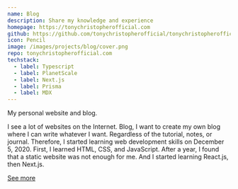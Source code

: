 ```yaml
---
name: Blog
description: Share my knowledge and experience
homepage: https://tonychristopherofficial.com
github: https://github.com/tonychristopherofficial/tonychristopherofficial.com
icon: Pencil
image: /images/projects/blog/cover.png
repo: tonychristopherofficial.com
techstack:
  - label: Typescript
  - label: PlanetScale
  - label: Next.js
  - label: Prisma
  - label: MDX
---
```


My personal website and blog.

I see a lot of websites on the Internet. Blog, I want to create my own blog where I can write whatever I want. Regardless of the tutorial, notes, or journal. Therefore, I started learning web development skills on December 5, 2020. First, I learned HTML, CSS, and JavaScript. After a year, I found that a static website was not enough for me. And I started learning React.js, then Next.js.

[See more](/about)
